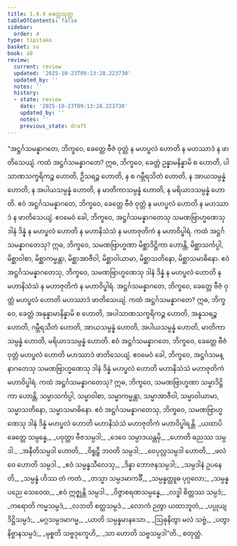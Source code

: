 ```yaml
---
title: 1.4.4 ခေတ္တသုတ္တ
tableOfContents: false
sidebar:
  order: 4
type: tipitaka
basket: su
book: a8
review:
  current: review
  updated: '2025-10-23T09:13:28.223730'
  updated_by: ''
  notes: ''
  history:
  - state: review
    date: '2025-10-23T09:13:28.223730'
    updated_by: ''
    notes: ''
    previous_state: draft
---
```



<ReviewStatus review={frontmatter.review} showDetails={true} />

<HypothesisAnnotation frontmatter={frontmatter} />

<DynamicBreadcrumb />

<Division number="34" book="a8" e="ch" v="17" p="69">

<Paragraph number="328" book="a8">
“အဋ္ဌင်္ဂသမန္နာဂတေ, ဘိက္ခဝေ, ခေတ္တေ ဗီဇံ ဝုတ္တံ န မဟပ္ဖလံ ဟောတိ န မဟဿာဒံ န ဖာတိသေယျံ. ကထံ အဋ္ဌင်္ဂသမန္နာဂတေ? ဣဓ, ဘိက္ခဝေ, ခေတ္တံ ဥန္နာမနိန္နာမိ စ ဟောတိ, ပါသာဏသက္ခရိကဉ္စ ဟောတိ, ဦသရဉ္စ ဟောတိ, န စ ဂမ္ဘီရသိတံ ဟောတိ, န အာယသမ္ပန္နံ ဟောတိ, န အပါယသမ္ပန္နံ ဟောတိ, န မာတိကာသမ္ပန္နံ ဟောတိ, န မရိယာဒသမ္ပန္နံ ဟောတိ. ဧဝံ အဋ္ဌင်္ဂသမန္နာဂတေ, ဘိက္ခဝေ, ခေတ္တေ ဗီဇံ ဝုတ္တံ န မဟပ္ဖလံ ဟောတိ န မဟဿာဒံ န ဖာတိသေယျံ.
</Paragraph>

<Paragraph number="329" book="a8">
ဧဝမေဝံ ခေါ, ဘိက္ခဝေ, အဋ္ဌင်္ဂသမန္နာဂတေသု သမဏဗြာဟ္မဏေသု ဒါနံ ဒိန္နံ န မဟပ္ဖလံ ဟောတိ န မဟာနိသံသံ န မဟာဇုတိကံ န မဟာဝိပ္ဖါရံ. ကထံ အဋ္ဌင်္ဂသမန္နာဂတေသု? ဣဓ, ဘိက္ခဝေ, သမဏဗြာဟ္မဏာ မိစ္ဆာဒိဋ္ဌိကာ ဟောန္တိ, မိစ္ဆာသင်္ကပ္ပါ, မိစ္ဆာဝါစာ, မိစ္ဆာကမ္မန္တာ, မိစ္ဆာအာဇီဝါ, မိစ္ဆာဝါယာမာ, မိစ္ဆာသတိနော, မိစ္ဆာသမာဓိနော. ဧဝံ အဋ္ဌင်္ဂသမန္နာဂတေသု, ဘိက္ခဝေ, သမဏဗြာဟ္မဏေသု ဒါနံ ဒိန္နံ န မဟပ္ဖလံ ဟောတိ န မဟာနိသံသံ န မဟာဇုတိကံ န မဟာဝိပ္ဖါရံ.
</Paragraph>

<Paragraph number="330" book="a8">
အဋ္ဌင်္ဂသမန္နာဂတေ, ဘိက္ခဝေ, ခေတ္တေ ဗီဇံ ဝုတ္တံ မဟပ္ဖလံ ဟောတိ မဟဿာဒံ ဖာတိသေယျံ. ကထံ အဋ္ဌင်္ဂသမန္နာဂတေ? ဣဓ, ဘိက္ခဝေ, ခေတ္တံ အနုန္နာမာနိန္နာမိ စ ဟောတိ, အပါသာဏသက္ခရိကဉ္စ ဟောတိ, အနူသရဉ္စ ဟောတိ, ဂမ္ဘီရသိတံ ဟောတိ, အာယသမ္ပန္နံ ဟောတိ, အပါယသမ္ပန္နံ ဟောတိ, မာတိကာသမ္ပန္နံ ဟောတိ, မရိယာဒသမ္ပန္နံ ဟောတိ. ဧဝံ အဋ္ဌင်္ဂသမန္နာဂတေ, ဘိက္ခဝေ, ခေတ္တေ ဗီဇံ ဝုတ္တံ မဟပ္ဖလံ ဟောတိ မဟဿာဒံ ဖာတိသေယျံ.
</Paragraph>

<Paragraph number="331" book="a8">
ဧဝမေဝံ ခေါ, ဘိက္ခဝေ, အဋ္ဌင်္ဂသမန္နာဂတေသု သမဏဗြာဟ္မဏေသု ဒါနံ ဒိန္နံ မဟပ္ဖလံ ဟောတိ မဟာနိသံသံ မဟာဇုတိကံ မဟာဝိပ္ဖါရံ. ကထံ အဋ္ဌင်္ဂသမန္နာဂတေသု? ဣဓ, ဘိက္ခဝေ, သမဏဗြာဟ္မဏာ သမ္မာဒိဋ္ဌိကာ ဟောန္တိ, သမ္မာသင်္ကပ္ပါ, သမ္မာဝါစာ, သမ္မာကမ္မန္တာ, သမ္မာအာဇီဝါ, သမ္မာဝါယာမာ, သမ္မာသတိနော, သမ္မာသမာဓိနော. ဧဝံ အဋ္ဌင်္ဂသမန္နာဂတေသု, ဘိက္ခဝေ, သမဏဗြာဟ္မဏေသု ဒါနံ ဒိန္နံ မဟပ္ဖလံ ဟောတိ မဟာနိသံသံ မဟာဇုတိကံ မဟာဝိပ္ဖါရန္တိ.
</Paragraph>

<Paragraph number="332" type="verses" book="a8">
_ယထာပိ ခေတ္တေ သမ္ပန္နေ,_  
_ပဝုတ္တာ ဗီဇသမ္ပဒါ;_  
_ဒေဝေ သမ္ပာဒယန္တမှိ,_  
_ဟောတိ ဓညဿ သမ္ပဒါ._  

</Paragraph>

<Paragraph number="333" type="verses" book="a8">
_အနီတိသမ္ပဒါ ဟောတိ,_  
_ဝိရူဠှီ ဘဝတိ သမ္ပဒါ;_  
_ဝေပုလ္လသမ္ပဒါ ဟောတိ,_  
_ဖလံ ဝေ ဟောတိ သမ္ပဒါ._  

</Paragraph>

<Paragraph number="334" type="verses" book="a8">
_ဧဝံ သမ္ပန္နသီလေသု,_  
_ဒိန္နာ ဘောဇနသမ္ပဒါ;_  
_သမ္ပဒါနံ ဥပနေတိ,_  
_သမ္ပန္နံ ဟိဿ တံ ကတံ._  

</Paragraph>

<Paragraph number="335" type="verses" book="a8">
_တသ္မာ သမ္ပဒမာကင်္ခီ,_  
_သမ္ပန္နတ္ထူဓ ပုဂ္ဂလော;_  
_သမ္ပန္နပညေ သေဝေထ,_  
_ဧဝံ ဣဇ္ဈန္တိ သမ္ပဒါ._  

</Paragraph>

<Paragraph number="336" type="verses" book="a8">
_ဝိဇ္ဇာစရဏသမ္ပန္နေ,_  
_လဒ္ဓါ စိတ္တဿ သမ္ပဒံ;_  
_ကရောတိ ကမ္မသမ္ပဒံ,_  
_လဘတိ စတ္ထသမ္ပဒံ._  

</Paragraph>

<Paragraph number="337" type="verses" book="a8">
_လောကံ ဉတွာ ယထာဘူတံ,_  
_ပပ္ပုယျ ဒိဋ္ဌိသမ္ပဒံ;_  
_မဂ္ဂသမ္ပဒမာဂမ္မ,_  
_ယာတိ သမ္ပန္နမာနသော._  

</Paragraph>

<Paragraph number="338" type="verses" book="a8">
_ဩဓုနိတွာ မလံ သဗ္ဗံ,_  
_ပတွာ နိဗ္ဗာနသမ္ပဒံ;_  
_မုစ္စတိ သဗ္ဗဒုက္ခေဟိ,_  
_သာ ဟောတိ သဗ္ဗသမ္ပဒါ”တိ._  


</Paragraph>
</Division>

<Paragraph number="339" type="center" book="a8">
စတုတ္ထံ.
</Paragraph>